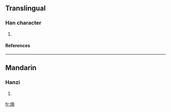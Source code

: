==Translingual==
===Han character===
{{Han char|rn=86|rad=火|as=07|sn=11|four=9885<sub>7</sub>|canj=火人田卜 (FOWY)}}
# {{defn|Han|sort=火07}}
====References====
{{Han ref|kx=0671.200|dkj=19048|dj=1080.150|hdz=32204.180|uh=70F8|ud=28920|bh=D657|bd=54871}}

----
==Mandarin==
===Hanzi===
{{cmn-hanzi|pin=[[hǎi]] ([[hai3]])|wg=hai<sup>3</sup>}}
# {{defn|Mandarin}}

[[fr:烸]]
